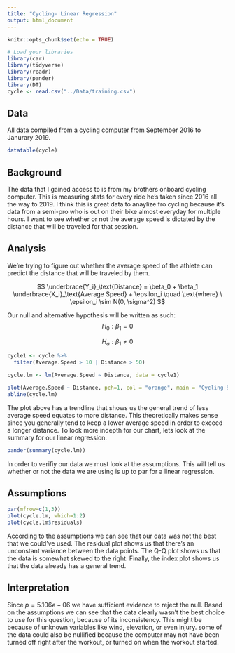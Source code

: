 ```yaml
---
title: "Cycling- Linear Regression"
output: html_document
---
```


```r
knitr::opts_chunk$set(echo = TRUE)
```

```r
# Load your libraries
library(car)
library(tidyverse)
library(readr)
library(pander)
library(DT)
cycle <- read.csv("../Data/training.csv")
```
## Data

All data compiled from a cycling computer from September 2016 to Janurary 2019.
```r
datatable(cycle)
```

## Background

The data that I gained access to is from my brothers onboard cycling computer. This is measuring stats for every ride he's taken since 2016 all the way to 2019. I think this is great data to anaylize fro cycling because it's data from a semi-pro who is out on their bike almost everyday for multiple hours. I want to see whether or not the average speed is dictated by the distance that will be traveled for that session.

## Analysis
We're trying to figure out whether the average speed of the athlete can predict the distance that will be traveled by them.

$$
  \underbrace{Y_i}_\text{Distance} = \beta_0 + \beta_1 \underbrace{X_i}_\text{Average Speed} + \epsilon_i \quad \text{where} \ \epsilon_i \sim N(0, \sigma^2) 
$$

Our null and alternative hypothesis will be written as such:
$$
H_0: \beta_1 = 0
$$

$$
 H_a: \beta_1 \neq 0
$$

```r
cycle1 <- cycle %>% 
  filter(Average.Speed > 10 | Distance > 50)
```

```r
cycle.lm <- lm(Average.Speed ~ Distance, data = cycle1)
```

```r
plot(Average.Speed ~ Distance, pch=1, col = "orange", main = "Cycling Speed & Distance", data = cycle1)
abline(cycle.lm)
```

The plot above has a trendline that shows us the general trend of less average speed equates to more distance. This theoretically makes sense since you generally tend to keep a lower average speed in order to exceed a longer distance. To look more indepth for our chart, lets look at the summary for our linear regression.

```r
pander(summary(cycle.lm))
```

In order to verifiy our data we must look at the assumptions. This will tell us whether or not the data we are using is up to par for a linear regression.

## Assumptions
```r
par(mfrow=c(1,3))
plot(cycle.lm, which=1:2)
plot(cycle.lm$residuals)
```
According to the assumptions we can see that our data was not the best that we could've used. The residual plot shows us that there's an unconstant variance between the data points. The Q-Q plot shows us that the data is somewhat skewed to the right. Finally, the index plot shows us that the data already has a general trend.

## Interpretation

Since $p = 5.106e-06$ we have sufficient evidence to reject the null. Based on the assumptions we can see that the data clearly wasn't the best choice to use for this question, because of its inconsistency. This might be because of unknown variables like wind, elevation, or even injury. some of the data could also be nullified because the computer may not have been turned off right after the workout, or turned on when the workout started.